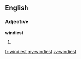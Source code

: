 ==English==

===Adjective===
'''windiest'''

# {{en-superlative of|windy}}

[[fr:windiest]]
[[my:windiest]]
[[sv:windiest]]
